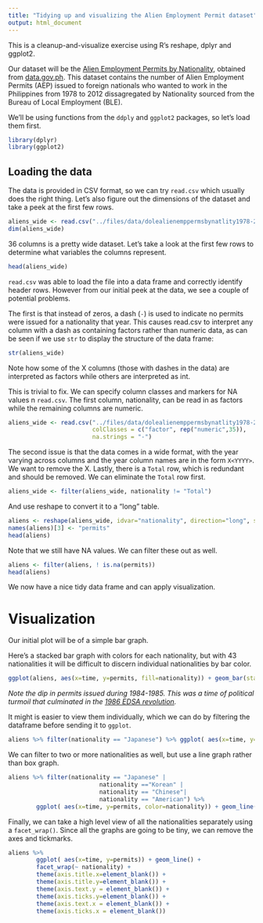 ```yaml
---
title: "Tidying up and visualizing the Alien Employment Permit dataset"
output: html_document
---
```

This is a cleanup-and-visualize exercise using R's reshape, dplyr and ggplot2.

Our dataset will be the [Alien Employment Permits by Nationality](http://data.gov.ph/catalogue/dataset/alien-employment-permits-by-nationality), obtained from [data.gov.ph](http://data.gov.ph/). This dataset contains the number of Alien Employment Permits (AEP) issued to foreign nationals who wanted to work in the Philippines from 1978 to 2012 dissagregated by Nationality sourced from the Bureau of Local Employment (BLE).

We'll be using functions from the `ddply` and `ggplot2` packages, so let's load 
them first.

```r
library(dplyr)
library(ggplot2)
```

## Loading the data
The data is provided in CSV format, so we can try `read.csv` which usually does 
the right thing. Let's also figure out the dimensions of the dataset and take a 
peek at the first few rows.
```r
aliens_wide <- read.csv("../files/data/dolealienemppermsbynatlity1978-2012.csv")
dim(aliens_wide)
```
36 columns is a pretty wide dataset. Let's take a look at the first few rows to 
determine what variables the columns represent.
```r
head(aliens_wide)
```
`read.csv` was able to load the file into a data frame and correctly identify 
header rows. However from our initial peek at the data, we see a couple of 
potential problems. 

The first is that instead of zeros, a dash (`-`) is used to indicate no permits 
were issued for a nationality that year. This causes read.csv to interpret any 
column with a dash as containing factors rather than numeric data, as can be 
seen if we use `str` to display the structure of the data frame:

```r
str(aliens_wide)
```

Note how some of the X<year> columns (those with dashes in the data) are 
interpreted as factors while others are interpreted as int. 

This is trivial to fix. We can specify column classes and markers for NA values
n `read.csv`. The first column, nationality, can be read in as factors while the
remaining columns are numeric. 

```r
aliens_wide <- read.csv("../files/data/dolealienemppermsbynatlity1978-2012.csv", 
                        colClasses = c("factor", rep("numeric",35)), 
                        na.strings = "-")
```

The second issue is that the data comes in a wide format, with the year varying across columns and the year
column names are in the form `X<YYYY>`. We want to remove the X.
Lastly, there is a `Total` row, which is redundant and should be removed.
We can eliminate the `Total` row first.

```r
aliens_wide <- filter(aliens_wide, nationality != "Total")
```

And use reshape to convert it to a "long" table. 

```r
aliens <- reshape(aliens_wide, idvar="nationality", direction="long", sep="", varying = c(2:36))
names(aliens)[3] <- "permits"
head(aliens)
```

Note that we still have NA values. We can filter these out as well.

```r
aliens <- filter(aliens, ! is.na(permits))
head(aliens)
```

We now have a nice tidy data frame and can apply visualization. 

# Visualization 
Our initial plot will be of a simple bar graph.

Here's a stacked bar graph with colors for each 
nationality, but with 43 nationalities it will be difficult to discern 
individual nationalities by bar color. 

```r
ggplot(aliens, aes(x=time, y=permits, fill=nationality)) + geom_bar(stat="identity") + guides(fill=FALSE)
```

*Note the dip in permits issued during 1984-1985. This was a time of political turmoil that culminated in the [1986 EDSA revolution](https://en.wikipedia.org/wiki/People_Power_Revolution).*

It might is easier to view them individually, which we can do by filtering the 
dataframe before sending it to `ggplot`.

```r
aliens %>% filter(nationality == "Japanese") %>% ggplot( aes(x=time, y=permits, fill=nationality)) + geom_bar(stat="identity")

```

We can filter to two or more nationalities as well, but use a line graph rather than box graph.

```r
aliens %>% filter(nationality == "Japanese" | 
                          nationality =="Korean" | 
                          nationality == "Chinese"|
                          nationality == "American") %>% 
        ggplot( aes(x=time, y=permits, color=nationality)) + geom_line()
```

Finally, we can take a high level view of all the nationalities separately using a `facet_wrap()`. Since all the graphs are going to be tiny, we can remove the axes and tickmarks. 

```r
aliens %>% 
        ggplot( aes(x=time, y=permits)) + geom_line() + 
        facet_wrap(~ nationality) + 
        theme(axis.title.x=element_blank()) +
        theme(axis.title.y=element_blank()) + 
        theme(axis.text.y = element_blank()) +
        theme(axis.ticks.y=element_blank()) + 
        theme(axis.text.x = element_blank()) + 
        theme(axis.ticks.x = element_blank())
```
